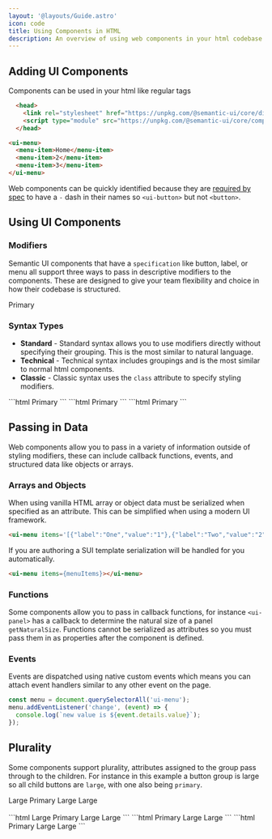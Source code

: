 ```yaml
---
layout: '@layouts/Guide.astro'
icon: code
title: Using Components in HTML
description: An overview of using web components in your html codebase.
---
```


## Adding UI Components

Components can be used in your html like regular tags

```html title=Head
  <head>
    <link rel="stylesheet" href="https://unpkg.com/@semantic-ui/core/dist/themes/button.css">
    <script type="module" src="https://unpkg.com/@semantic-ui/core/components/button"></script>
  </head>
```

```html title=Page
<ui-menu>
  <menu-item>Home</menu-item>
  <menu-item>2</menu-item>
  <menu-item>3</menu-item>
</ui-menu>
```
Web components can be quickly identified because they are [required by spec](/) to have a `-` dash in their names so `<ui-button>` but not `<button>`.

## Using UI Components

### Modifiers

Semantic UI components that have a `specification` like button, label, or menu all support three ways to pass in descriptive modifiers to the components. These are designed to give your team flexibility and choice in how their codebase is structured.

<CodeExample
  client:only showCode="true" code="<ui-button primary>Primary</ui-button>">
  <ui-button primary>Primary</ui-button>
</CodeExample>

### Syntax Types
* **Standard** - Standard syntax allows you to use modifiers directly without specifying their grouping. This is the most similar to natural language.
* **Technical** - Technical syntax includes groupings and is the most similar to normal html components.
* **Classic** - Classic syntax uses the `class` attribute to specify styling modifiers.

<Tabs>
  <TabItem label="Standard">
    ```html
    <ui-button large primary>Primary</ui-button>
    ```
  </TabItem>
      <TabItem label="Verbose">
    ```html
    <ui-button size="large" emphasis="primary">Primary</ui-button>
    ```
  </TabItem>
  <TabItem label="Classic">
    ```html
    <ui-button class="large primary">Primary</ui-button>
    ```
  </TabItem>
</Tabs>


## Passing in Data

Web components allow you to pass in a variety of information outside of styling modifiers, these can include callback functions, events, and structured data like objects or arrays.

### Arrays and Objects


When using vanilla HTML array or object data must be serialized when specified as an attribute. This can be simplified when using a modern UI framework.

```html
<ui-menu items='[{"label":"One","value":"1"},{"label":"Two","value":"2"},{"label":"Three","value":"3"}]'></ui-menu>
```


If you are authoring a SUI template serialization will be handled for you automatically.
```html
<ui-menu items={menuItems}></ui-menu>
```

### Functions

Some components allow you to pass in callback functions, for instance `<ui-panel>` has a callback to determine the natural size of a panel `getNaturalSize`. Functions cannot be serialized as attributes so you must pass them in as properties after the component is defined.

### Events

Events are dispatched using native custom events which means you can attach event handlers similar to any other event on the page.

```javascript
const menu = document.querySelectorAll('ui-menu');
menu.addEventListener('change', (event) => {
  console.log(`new value is ${event.details.value}`);
});
```


## Plurality

Some components support plurality, attributes assigned to the group pass through to the children. For instance in this example a button group is large so all child buttons are `large`, with one also being `primary`.


<UIButtons large>
  <UIButton primary>Large Primary</UIButton>
  <UIButton>Large</UIButton>
  <UIButton>Large</UIButton>
</UIButtons>
<br/><br/>

<Tabs>
  <TabItem label="Standard">
    ```html
    <ui-buttons large>
      <ui-button primary>Large Primary</ui-button>
      <ui-button>Large</ui-button>
      <ui-button>Large</ui-button>
    </ui-buttons>
    ```
  </TabItem>
      <TabItem label="Verbose">
    ```html
    <ui-buttons size="large">
      <ui-button emphasis="primary">Primary</ui-button>
      <ui-button>Large</ui-button>
      <ui-button>Large</ui-button>
    </ui-buttons>
    ```
  </TabItem>
  <TabItem label="Classic">
    ```html
    <ui-buttons class="large">
      <ui-button class="primary">Primary</ui-button>
      <ui-button>Large</ui-button>
      <ui-button>Large</ui-button>
    </ui-buttons>
    ```
  </TabItem>
</Tabs>
